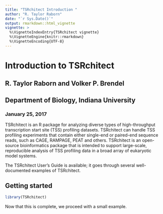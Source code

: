 ```yaml
---
title: "TSRchitect Introduction "
author: "R. Taylor Raborn"
date: "`r Sys.Date()`"
output: rmarkdown::html_vignette
vignette: >
  %\VignetteIndexEntry{TSRchitect vignette}
  %\VignetteEngine{knitr::rmarkdown}
  %\VignetteEncoding{UTF-8}
---
```


# Introduction to TSRchitect 

## R. Taylor Raborn and Volker P. Brendel
## Department of Biology, Indiana University

### January 25, 2017

TSRchitect is an R package for analyzing diverse types of high-throughput transcription start site (TSS) profiling datasets.
TSRchitect can handle TSS profiling experiments that contain either single-end or paired-end sequence reads, such as CAGE, RAMPAGE, PEAT and others. TSRchitect is an open-source bioinformatics package that is intended to support large-scale, reproducible analysis of TSS profiling data in a broad array of eukaryotic model systems.

The TSRchitect User's Guide is available; it goes through several well-documented examples of TSRchitect.

## Getting started

```r
library(TSRchitect)
```

Now that this is complete, we proceed with a small example.

